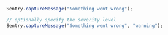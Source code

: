 ```javascript
Sentry.captureMessage("Something went wrong");

// optionally specify the severity level
Sentry.captureMessage("Something went wrong", "warning");
```
